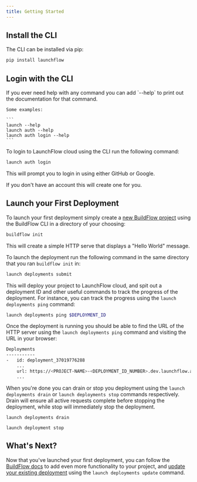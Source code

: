 ```yaml
---
title: Getting Started
---
```


## Install the CLI

The CLI can be installed via pip:

```bash
pip install launchflow
```

## Login with the CLI

<Tip>
    If you ever need help with any command you can add `--help` to print out the documentation for that command.

    Some examples:

    ```
    launch --help
    launch auth --help
    launch auth login --help
    ```
</Tip>

To login to LaunchFlow cloud using the CLI run the following command:

```bash
launch auth login
```

This will prompt you to login in using either GitHub or Google.

<Tip>
    If you don't have an account this will create one for you.
</Tip>

## Launch your First Deployment

To launch your first deployment simply create a [new BuildFlow project](/buildflow/reference/cli/init) using the BuildFlow CLI in a directory of your choosing:

```bash
buildflow init
```

This will create a simple HTTP serve that displays a "Hello World" message.

To launch the deployment run the following command in the same directory that you ran `buildflow init` in:

```bash
launch deployments submit
```

This will deploy your project to LaunchFlow cloud, and spit out a deployment ID and other useful commands to track the progress of the deployment.
For instance, you can track the progress using the `launch deployments ping` command:

```bash
launch deployments ping $DEPLOYMENT_ID
```

Once the deployment is running you should be able to find the URL of the HTTP server using the `launch deployments ping` command and visiting the URL in your browser:

```bash
Deployments
-----------
-   id: deployment_37019776288
    ...
    url: https://<PROJECT-NAME>-<DEPLOYMENT_ID_NUMBER>.dev.launchflow.app
    ...
```

When you're done you can drain or stop you deployment using the `launch deployments drain` or `launch deployments stop` commands respectively.
Drain will ensure all active requests complete before stopping the deployment, while stop will immediately stop the deployment.

```
launch deployments drain
```

```
launch deployment stop
```

## What's Next?

Now that you've launched your first deployment, you can follow the [BuildFlow docs](/buildflow) to add even more functionality to your project, and [update your existing deployment](/launchflow-cloud/user-guides/update-a-deployment) using the `launch deployments update` command.
